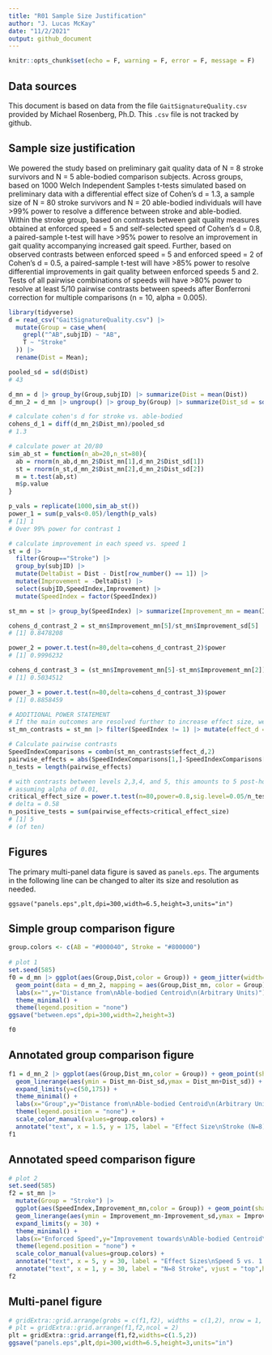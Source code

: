```yaml
---
title: "R01 Sample Size Justification"
author: "J. Lucas McKay"
date: "11/2/2021"
output: github_document
---
```


```r
knitr::opts_chunk$set(echo = F, warning = F, error = F, message = F)
```

## Data sources

This document is based on data from the file `GaitSignatureQuality.csv` provided by Michael Rosenberg, Ph.D.
This `.csv` file is not tracked by github.

## Sample size justification

We powered the study based on preliminary gait quality data of N = 8 stroke survivors and N = 5 able-bodied comparison subjects.
Across groups, based on 1000 Welch Independent Samples t-tests simulated based on preliminary data with a differential effect size of Cohen's d = 1.3,
a sample size of N = 80 stroke survivors and N = 20 able-bodied individuals will have >99% power to resolve a difference
between stroke and able-bodied.
Within the stroke group, based on contrasts between gait quality measures obtained at enforced speed = 5 and self-selected speed of Cohen's d = 0.8, a paired-sample t-test will have >95% power to resolve an improvement in gait quality accompanying increased gait speed.
Further, based on observed contrasts between enforced speed = 5 and enforced speed = 2 of Cohen's d = 0.5, a paired-sample t-test will have >85% power to resolve differential improvements in gait quality between enforced speeds 5 and 2.
Tests of all pairwise combinations of speeds will have >80% power to resolve at least 5/10 pairwise contrasts between speeds after Bonferroni correction for multiple comparisons (n = 10, alpha = 0.005).


```r
library(tidyverse)
d = read_csv("GaitSignatureQuality.csv") |> 
  mutate(Group = case_when(
    grepl("^AB",subjID) ~ "AB",
    T ~ "Stroke"
  )) |> 
  rename(Dist = Mean);

pooled_sd = sd(d$Dist)
# 43

d_mn = d |> group_by(Group,subjID) |> summarize(Dist = mean(Dist))
d_mn_2 = d_mn |> ungroup() |> group_by(Group) |> summarize(Dist_sd = sd(Dist), Dist_mn = mean(Dist))

# calculate cohen's d for stroke vs. able-bodied
cohens_d_1 = diff(d_mn_2$Dist_mn)/pooled_sd
# 1.3

# calculate power at 20/80
sim_ab_st = function(n_ab=20,n_st=80){
  ab = rnorm(n_ab,d_mn_2$Dist_mn[1],d_mn_2$Dist_sd[1])
  st = rnorm(n_st,d_mn_2$Dist_mn[2],d_mn_2$Dist_sd[2])
  m = t.test(ab,st)
  m$p.value
}

p_vals = replicate(1000,sim_ab_st())
power_1 = sum(p_vals<0.05)/length(p_vals)
# [1] 1
# Over 99% power for contrast 1

```
```r
# calculate improvement in each speed vs. speed 1
st = d |>
  filter(Group=="Stroke") |>
  group_by(subjID) |>
  mutate(DeltaDist = Dist - Dist[row_number() == 1]) |>
  mutate(Improvement = -DeltaDist) |> 
  select(subjID,SpeedIndex,Improvement) |> 
  mutate(SpeedIndex = factor(SpeedIndex))

st_mn = st |> group_by(SpeedIndex) |> summarize(Improvement_mn = mean(Improvement), Improvement_sd = sd(Improvement))

cohens_d_contrast_2 = st_mn$Improvement_mn[5]/st_mn$Improvement_sd[5]
# [1] 0.8478208

power_2 = power.t.test(n=80,delta=cohens_d_contrast_2)$power
# [1] 0.9996232

cohens_d_contrast_3 = (st_mn$Improvement_mn[5]-st_mn$Improvement_mn[2])/mean(st_mn$Improvement_sd[c(2,5)])
# [1] 0.5034512

power_3 = power.t.test(n=80,delta=cohens_d_contrast_3)$power
# [1] 0.8858459

# ADDITIONAL POWER STATEMENT
# If the main outcomes are resolved further to increase effect size, we can estimate the power to discriminate between all levels of enforced speed.
st_mn_contrasts = st_mn |> filter(SpeedIndex != 1) |> mutate(effect_d = Improvement_mn/sd(Improvement_sd)) |> mutate(SpeedIndex = droplevels(SpeedIndex))

# Calculate pairwise contrasts
SpeedIndexComparisons = combn(st_mn_contrasts$effect_d,2)
pairwise_effects = abs(SpeedIndexComparisons[1,]-SpeedIndexComparisons[2,])
n_tests = length(pairwise_effects)

# with contrasts between levels 2,3,4, and 5, this amounts to 5 post-hoc tests. Performing these with Bonferroni correction will yield alpha = 0.05/5 = 0.01.
# assuming alpha of 0.01,
critical_effect_size = power.t.test(n=80,power=0.8,sig.level=0.05/n_tests)$delta
# delta = 0.58
n_positive_tests = sum(pairwise_effects>critical_effect_size)
# [1] 5
# (of ten)

```

## Figures

The primary multi-panel data figure is saved as `panels.eps`.
The arguments in the following line can be changed to alter its size and resolution as needed.

```
ggsave("panels.eps",plt,dpi=300,width=6.5,height=3,units="in")
```


## Simple group comparison figure
```r
group.colors <- c(AB = "#000040", Stroke = "#800000")
                  
# plot 1
set.seed(585)
f0 = d_mn |> ggplot(aes(Group,Dist,color = Group)) + geom_jitter(width=0.05) +
  geom_point(data = d_mn_2, mapping = aes(Group,Dist_mn, color = Group), shape =5, size = 6) +
  labs(x="",y="Distance from\nAble-bodied Centroid\n(Arbitrary Units)") +
  theme_minimal() +
  theme(legend.position = "none")
ggsave("between.eps",dpi=300,width=2,height=3)

f0
```

## Annotated group comparison figure
```r
f1 = d_mn_2 |> ggplot(aes(Group,Dist_mn,color = Group)) + geom_point(shape = 18, size = 6) +
  geom_linerange(aes(ymin = Dist_mn-Dist_sd,ymax = Dist_mn+Dist_sd)) +
  expand_limits(y=c(50,175)) +
  theme_minimal() +
  labs(x="Group",y="Distance from\nAble-bodied Centroid\n(Arbitrary Units)") +
  theme(legend.position = "none") +
  scale_color_manual(values=group.colors) +
  annotate("text", x = 1.5, y = 175, label = "Effect Size\nStroke (N=8)\nvs. AB (N=5)\nCohen's d = 1.3", vjust = "top")
f1
```

## Annotated speed comparison figure
```r
# plot 2
set.seed(585)
f2 = st_mn |> 
  mutate(Group = "Stroke") |> 
  ggplot(aes(SpeedIndex,Improvement_mn,color = Group)) + geom_point(shape = 18, size = 6) +
  geom_linerange(aes(ymin = Improvement_mn-Improvement_sd,ymax = Improvement_mn+Improvement_sd)) +
  expand_limits(y = 30) +
  theme_minimal() +
  labs(x="Enforced Speed",y="Improvement towards\nAble-bodied Centroid\n(Arbitrary Units)") +
  theme(legend.position = "none") +
  scale_color_manual(values=group.colors) +
  annotate("text", x = 5, y = 30, label = "Effect Sizes\nSpeed 5 vs. 1: d = 0.8\nSpeed 5 vs. 2: d = 0.5", vjust = "top") +
  annotate("text", x = 1, y = 30, label = "N=8 Stroke", vjust = "top",hjust="left")
f2
```

## Multi-panel figure
```r
# gridExtra::grid.arrange(grobs = c(f1,f2), widths = c(1,2), nrow = 1, ncol = 2)
# plt = gridExtra::grid.arrange(f1,f2,ncol = 2)
plt = gridExtra::grid.arrange(f1,f2,widths=c(1.5,2))
ggsave("panels.eps",plt,dpi=300,width=6.5,height=3,units="in")

```

